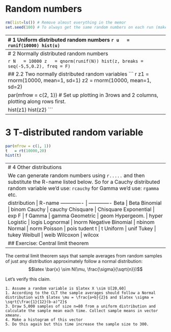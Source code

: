 
# Random numbers


``` r
rm(list=ls()) # Remove almost everything in the memor
set.seed(100) # To always get the same random numbers on each run (makes results reproducible)
```
-------------------------------------------------------------------------------
# 1 Uniform distributed random numbers
``` r
u   = runif(10000)
hist(u)
```

-------------------------------------------------------------------------------
# 2 Normally distributed random numbers
``` r
z   = rnorm(10000)  # draws 10,000 standard normally distributed random numbers
hist(z, breaks = seq(-5,5,0.2), freq = F)
phi = function(x) exp(-x^2/2)/sqrt(2*pi)  # density function of standard normal
x   = seq(-5,5,0.1)
lines(x,phi(x))
```
## 2.1 Using inverse CDF
For instance, if you want to simulate from a standard normal distribution, you can simulate from a standard uniform and transform it using the quantile function of the normal distribution.

``` r
N   = 10000
z   = qnorm(runif(N))
hist(z, breaks = seq(-5,5,0.2), freq = F)
```

## 2.2 Two normally distributed random variables
``` r
z1   = rnorm(10000, mean=1, sd=1)
z2   = rnorm(10000, mean=1, sd=2)

par(mfrow = c(2, 1))        # Set up plotting in 3rows and 2 columns, plotting along rows first.
  
hist(z1)     
hist(z2)
```
-------------------------------------------------------------------------------
# 3 T-distributed random variable

``` r
par(mfrow = c(1, 1))
t   = rt(10000,20)
hist(t)
```
-------------------------------------------------------------------------------
# 4 Other distributions

We can generate random numbers using ```r.....``` and then substitute the R-name listed below. So for a Cauchy distributed random variable we'd use: ```rcauchy``` for Gamma we'd use: ```rgamma``` etc.

distribution  |    R-name
------------- | -------------
Beta          |    Beta	    
Binomial	    |    binom	    
Cauchy	      |    cauchy	    
Chisquare	    |    Chisquare	
Exponential	  |    exp	        
F	             |   f	        
Gamma	         |   gamma	    
Geometric	    |   geom	    
Hypergeom.	   |     hyper	    
Logistic	      |  logis	 	 
Lognormal	      |  lnorm
Negative Binomial | 	nbinom
Normal	       |   norm
Poisson	        |  pois
tudent t 	      |  t
Uniform	         |   unif
Tukey	           | tukey
Weibull	         | weib
Wilcoxon	       | wilcox


## Exercise: Central limit theorem
-------------------------------------------------------------------------------

The central limit theorem says that sample averages from random samples of just any distribution approximately follow a normal distribution:
$$latex \bar{x} \sim N(\mu, \frac{\sigma}{\sqrt{n}})$$ 

Let's verify this claim.

    1. Assume a random variable is $latex X \sim U[20,60]
    1. According to the CLT the sample averages should follow a Normal distribution with $latex \mu = \frac{a+b}{2}$ and $latex \sigma = \sqrt{\frac{1}{12}(b-a)^2}$
    3. Draw 5,000 samples of size n=80 from a uniform distribution and calculate the sample mean each time. Collect sample means in vector xmeanv.
    4. Make a histogram of this vector
    5. Do this again but this time increase the sample size to 300.
    

    
    
    
    
    
    
    
    
    
    
    
    
    
    
    
    
    
    
    
    
    
    
    
    